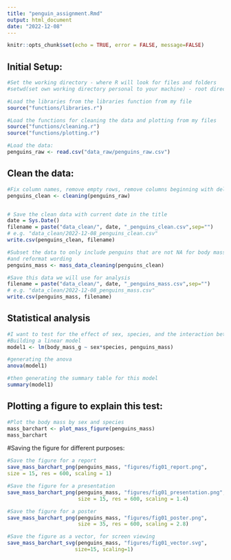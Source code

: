 ---
title: "penguin_assignment.Rmd"
output: html_document
date: "2022-12-08"
---

```{r setup, include=FALSE}
knitr::opts_chunk$set(echo = TRUE, error = FALSE, message=FALSE)
```

## Initial Setup:
```{r}
#Set the working directory - where R will look for files and folders
#setwd(set own working directory personal to your machine) - root directory should be "penguins-main"

#Load the libraries from the libraries function from my file
source("functions/libraries.r")

#Load the functions for cleaning the data and plotting from my files
source("functions/cleaning.r")
source("functions/plotting.r")

#Load the data:
penguins_raw <- read.csv("data_raw/penguins_raw.csv")
```

## Clean the data:
```{r}
#Fix column names, remove empty rows, remove columns beginning with delta and comments
penguins_clean <- cleaning(penguins_raw)


# Save the clean data with current date in the title
date = Sys.Date() 
filename = paste("data_clean/", date, "_penguins_clean.csv",sep="") 
# e.g. "data_clean/2022-12-08_penguins_clean.csv"
write.csv(penguins_clean, filename)

#Subset the data to only include penguins that are not NA for body mass and sex, 
#and reformat wording
penguins_mass <- mass_data_cleaning(penguins_clean)

#Save this data we will use for analysis
filename = paste("data_clean/", date, "_penguins_mass.csv",sep="") 
# e.g. "data_clean/2022-12-08_penguins_mass.csv"
write.csv(penguins_mass, filename)
```


## Statistical analysis
```{r}
#I want to test for the effect of sex, species, and the interaction between the two on the body mass of three species of penguin.
#Building a linear model
model1 <- lm(body_mass_g ~ sex*species, penguins_mass)

#generating the anova
anova(model1)
```
```{r}
#then generating the summary table for this model
summary(model1)
```


## Plotting a figure to explain this test:
```{r}
#Plot the body mass by sex and species
mass_barchart <- plot_mass_figure(penguins_mass)
mass_barchart
```

#Saving the figure for different purposes:
```{r}
#Save the figure for a report
save_mass_barchart_png(penguins_mass, "figures/fig01_report.png",
size = 15, res = 600, scaling = 1)
```


```{r}
#Save the figure for a presentation
save_mass_barchart_png(penguins_mass, "figures/fig01_presentation.png",
                       size = 15, res = 600, scaling = 1.4)
```


```{r}
#Save the figure for a poster
save_mass_barchart_png(penguins_mass, "figures/fig01_poster.png",
                       size = 35, res = 600, scaling = 2.8)
```


```{r}
#Save the figure as a vector, for screen viewing
save_mass_barchart_svg(penguins_mass, "figures/fig01_vector.svg",
                      size=15, scaling=1)
```

